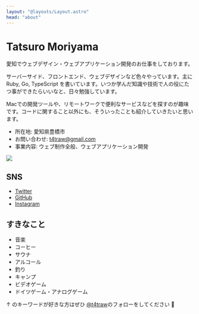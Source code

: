 ```yaml
---
layout: "@layouts/Layout.astro"
head: "about"
---
```


# Tatsuro Moriyama

愛知でウェブデザイン・ウェブアプリケーション開発のお仕事をしております。

サーバーサイド、フロントエンド、ウェブデザインなど色々やっています。主にRuby, Go, TypeScript を書いています。いつか学んだ知識や技術で人の役にたつ事ができたらいいなと、日々勉強しています。

Macでの開発ツールや、リモートワークで便利なサービスなどを探すのが趣味です。コードに関すること以外にも、そういったことも紹介していきたいと思います。

- 所在地: 愛知県豊橋市
- お問い合わせ: t4traw@gmail.com
- 事業内容: ウェブ制作全般、ウェブアプリケーション開発

![](https://skillicons.dev/icons?i=ruby,ts,go,tailwind,figma)

## SNS

- [Twitter](https://twitter.com/t4traw)
- [GitHub](https://github.com/t4traw)
- [Instagram](https://www.instagram.com/t4trawm/)

## すきなこと

- 音楽
- コーヒー
- サウナ
- アルコール
- 釣り
- キャンプ
- ビデオゲーム
- ドイツゲーム・アナログゲーム

↑ のキーワードが好きな方はぜひ [@t4traw](https://twitter.com/t4traw)のフォローをしてください 🙌

